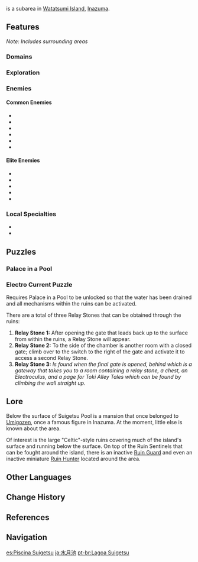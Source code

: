{{Location Infobox
|image        = Suigetsu Pool.png
|type         = Subarea
|region       = Inazuma
|area         = Watatsumi Island
}}
{{Lang|'''Suigetsu Pool'''|ja=水月池|ja_tl=Water-Moon Pool}} is a subarea in [[Watatsumi Island]], [[Inazuma]].

==Features== 
''Note: Includes surrounding areas''

===Domains===
{{Domains by Category Gallery}}

===Exploration===
{{Column|2|
*[[Bake-Danuki]]
*[[Electro Current Puzzle]]
*[[Electro Seelie]]
*[[Electro Cube]]
*[[Elemental Monument]]
*[[Lightning Strike Probe]]
*[[Mysterious Pillar]]
*[[Rock Pile]]
*[[Seelie]]
*[[Thunder Barrier]]
*[[Thunder Dwelling]]
*[[Thunder Sakura Bough]]
*[[Waverider Waypoint]]
}}

===Enemies===
====Common Enemies====
*{{Enemy|Hilichurl}}
*{{Enemy|Hilichurl Berserker}}
*{{Enemy|Nobushi: Hitsukeban}}
*{{Enemy|Large Hydro Slime}}
*{{Enemy|Hydro Specter}}
*{{Enemy|Electro Whopperflower}}

====Elite Enemies====
*{{Enemy|Mirror Maiden}}
*{{Enemy|Ruin Cruiser}}
*{{Enemy|Ruin Defender}}
*{{Enemy|Ruin Destroyer}}
*{{Enemy|Ruin Scout}}

===Local Specialties===
*{{Item|Sango Pearl}}
*{{Item|Sea Ganoderma}}

==Puzzles==
===Palace in a Pool===
{{Transclude|Palace in a Pool|Unlocking the Domain}}

===Electro Current Puzzle===
Requires Palace in a Pool to be unlocked so that the water has been drained and all mechanisms within the ruins can be activated.

There are a total of three Relay Stones that can be obtained through the ruins:
#'''Relay Stone 1:''' After opening the gate that leads back up to the surface from within the ruins, a Relay Stone will appear.
#'''Relay Stone 2:''' To the side of the chamber is another room with a closed gate; climb over to the switch to the right of the gate and activate it to access a second Relay Stone.
#'''Relay Stone 3:''' ''Is found when the final gate is opened, behind which is a gateway that takes you to a room containing a relay stone, a chest, an Electroculus, and a page for Toki Alley Tales which can be found by climbing the wall straight up.''

==Lore==
Below the surface of Suigetsu Pool is a mansion that once belonged to [[Umigozen]], once a famous figure in Inazuma. At the moment, little else is known about the area.

Of interest is the large "Celtic"-style ruins covering much of the island's surface and running below the surface. On top of the Ruin Sentinels that can be fought around the island, there is an inactive [[Ruin Guard]] and even an inactive miniature [[Ruin Hunter]] located around the area.

==Other Languages==
{{Other Languages
|en      = Suigetsu Pool
|zhs     = 水月池
|zhs_rm  = Shuǐyuè-chí
|zht     = 水月池
|zht_rm  = Shuǐyuè-chí
|zh_tl   = Water-Moon Pool{{Sino|zh|ja}}
|ja      = {{Rubi|水|すい|月|げつ|池|ち}}
|ja_rm   = Suigetsu-chi<ref>[[Map]], Label: Suigetsu Pool (Japanese)</ref>
|ja_tl   = Water-Moon Pool
|ja_note = {{Lang|''Suigetsu''|ja={{wt|水月||Japanese}}|ja_lit=water-moon}} also describes the moon's illusory reflection on the water's surface.
|ko      = 스이게츠 {{tt|연|蓮}}못
|ko_rm   = Seu'igecheu Yeonmot
|ko_tl   = Suigetsu Pond
|es      = Estanque Suigetsu
|es_tl   = Suigetsu Pond
|fr      = Lac Suigetsu
|fr_tl   = Suigetsu Lake
|ru      = Озеро Суигэцу
|ru_tl   = Suigetsu Lake
|th      = Suigetsu Pool
|vi      = {{tt|Hồ|湖}} Suigetsu
|vi_tl   = Suigetsu Lake
|de      = Suigetsu-Teich
|de_tl   = Suigetsu Pond
|id      = Suigetsu Pool
|pt      = Lagoa Suigetsu
|pt_tl   = Suigetsu Lagoon
}}

==Change History==
{{Change History|2.1}}

==References==
{{Reflist}}

==Navigation==
{{Area Navbox|Inazuma}}

[[es:Piscina Suigetsu]]
[[ja:水月池]]
[[pt-br:Lagoa Suigetsu]]